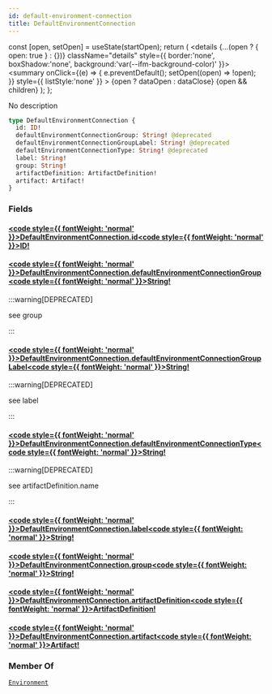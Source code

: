 ```yaml
---
id: default-environment-connection
title: DefaultEnvironmentConnection
---
```









  const [open, setOpen] = useState(startOpen);
  return (
    <details {...(open ? { open: true } : {})} className="details" style={{ border:'none', boxShadow:'none', background:'var(--ifm-background-color)' }}>
      <summary
        onClick={(e) => {
          e.preventDefault();
          setOpen((open) => !open);
        }}
        style={{ listStyle:'none' }}
      >
      {open ? dataOpen : dataClose}
      </summary>
      {open && children}
    </details>
  );
};








No description


```graphql
type DefaultEnvironmentConnection {
  id: ID!
  defaultEnvironmentConnectionGroup: String! @deprecated
  defaultEnvironmentConnectionGroupLabel: String! @deprecated
  defaultEnvironmentConnectionType: String! @deprecated
  label: String!
  group: String!
  artifactDefinition: ArtifactDefinition!
  artifact: Artifact!
}
```




### Fields

#### [<code style={{ fontWeight: 'normal' }}>DefaultEnvironmentConnection.<b>id</b></code>](#)<Bullet />[<code style={{ fontWeight: 'normal' }}><b>ID!</b></code>](/swapi/types/scalars/id.mdx) <Badge class="badge badge--secondary badge--non_null" text="non-null"/> <Badge class="badge badge--secondary " text="scalar"/> 



#### [<code style={{ fontWeight: 'normal' }}>DefaultEnvironmentConnection.<b>defaultEnvironmentConnectionGroup</b></code>](#)<Bullet />[<code style={{ fontWeight: 'normal' }}><b>String!</b></code>](/swapi/types/scalars/string.mdx) <Badge class="badge badge--secondary badge--deprecated" text="deprecated"/> <Badge class="badge badge--secondary badge--non_null" text="non-null"/> <Badge class="badge badge--secondary " text="scalar"/> 
:::warning[DEPRECATED]

see group

:::


#### [<code style={{ fontWeight: 'normal' }}>DefaultEnvironmentConnection.<b>defaultEnvironmentConnectionGroupLabel</b></code>](#)<Bullet />[<code style={{ fontWeight: 'normal' }}><b>String!</b></code>](/swapi/types/scalars/string.mdx) <Badge class="badge badge--secondary badge--deprecated" text="deprecated"/> <Badge class="badge badge--secondary badge--non_null" text="non-null"/> <Badge class="badge badge--secondary " text="scalar"/> 
:::warning[DEPRECATED]

see label

:::


#### [<code style={{ fontWeight: 'normal' }}>DefaultEnvironmentConnection.<b>defaultEnvironmentConnectionType</b></code>](#)<Bullet />[<code style={{ fontWeight: 'normal' }}><b>String!</b></code>](/swapi/types/scalars/string.mdx) <Badge class="badge badge--secondary badge--deprecated" text="deprecated"/> <Badge class="badge badge--secondary badge--non_null" text="non-null"/> <Badge class="badge badge--secondary " text="scalar"/> 
:::warning[DEPRECATED]

see artifactDefinition.name

:::


#### [<code style={{ fontWeight: 'normal' }}>DefaultEnvironmentConnection.<b>label</b></code>](#)<Bullet />[<code style={{ fontWeight: 'normal' }}><b>String!</b></code>](/swapi/types/scalars/string.mdx) <Badge class="badge badge--secondary badge--non_null" text="non-null"/> <Badge class="badge badge--secondary " text="scalar"/> 



#### [<code style={{ fontWeight: 'normal' }}>DefaultEnvironmentConnection.<b>group</b></code>](#)<Bullet />[<code style={{ fontWeight: 'normal' }}><b>String!</b></code>](/swapi/types/scalars/string.mdx) <Badge class="badge badge--secondary badge--non_null" text="non-null"/> <Badge class="badge badge--secondary " text="scalar"/> 



#### [<code style={{ fontWeight: 'normal' }}>DefaultEnvironmentConnection.<b>artifactDefinition</b></code>](#)<Bullet />[<code style={{ fontWeight: 'normal' }}><b>ArtifactDefinition!</b></code>](/swapi/types/objects/artifact-definition.mdx) <Badge class="badge badge--secondary badge--non_null" text="non-null"/> <Badge class="badge badge--secondary " text="object"/> 



#### [<code style={{ fontWeight: 'normal' }}>DefaultEnvironmentConnection.<b>artifact</b></code>](#)<Bullet />[<code style={{ fontWeight: 'normal' }}><b>Artifact!</b></code>](/swapi/types/objects/artifact.mdx) <Badge class="badge badge--secondary badge--non_null" text="non-null"/> <Badge class="badge badge--secondary " text="object"/> 







### Member Of

[`Environment`](/swapi/types/objects/environment.mdx)  <Badge class="badge badge--secondary badge--relation" text="object"/>